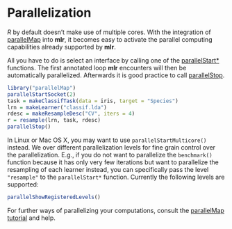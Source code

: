 # Parallelization

*R* by default doesn't make use of multiple cores.
With the integration of [parallelMap](https://github.com/berndbischl/parallelMap) into **mlr**, it becomes easy to activate the parallel computing capabilities already supported by **mlr**.

All you have to do is select an interface by calling one of the [parallelStart*](&parallelMap::parallelStart) functions.
The first annotated loop **mlr** encounters will then be automatically parallelized.
Afterwards it is good practice to call [parallelStop](&parallelMap::parallelStop).

```r
library("parallelMap")
parallelStartSocket(2)
task = makeClassifTask(data = iris, target = "Species")
lrn = makeLearner("classif.lda")
rdesc = makeResampleDesc("CV", iters = 4)
r = resample(lrn, task, rdesc)
parallelStop()
```

In Linux or Mac OS X, you may want to use `parallelStartMulticore()` instead.
We over different parallelization levels for fine grain control over the parallelization.
E.g., if you do not want to parallelize the `benchmark()` function because it has only very few iterations but want to parallelize the resampling of each learner instead, you can specifically pass the level `"resample"` to the `parallelStart*` function.
Currently the following levels are supported:
```r
parallelShowRegisteredLevels()
```

For further ways of parallelizing your computations, consult the [parallelMap tutorial](https://github.com/berndbischl/parallelMap#parallelmap) and help.
